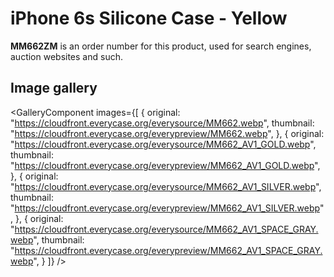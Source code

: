 
# iPhone 6s Silicone Case - Yellow

<Callout type='info' emoji='👉🏻'>**MM662ZM** is an order number for this product, used for search engines, auction websites and such.</Callout>

## Image gallery

<GalleryComponent
    images={[
      {
        original: "https://cloudfront.everycase.org/everysource/MM662.webp",
        thumbnail: "https://cloudfront.everycase.org/everypreview/MM662.webp",
      },
      {
        original: "https://cloudfront.everycase.org/everysource/MM662_AV1_GOLD.webp",
        thumbnail: "https://cloudfront.everycase.org/everypreview/MM662_AV1_GOLD.webp",
      },
      {
        original: "https://cloudfront.everycase.org/everysource/MM662_AV1_SILVER.webp",
        thumbnail: "https://cloudfront.everycase.org/everypreview/MM662_AV1_SILVER.webp",
      },
      {
        original: "https://cloudfront.everycase.org/everysource/MM662_AV1_SPACE_GRAY.webp",
        thumbnail: "https://cloudfront.everycase.org/everypreview/MM662_AV1_SPACE_GRAY.webp",
      }
    ]}
  />
